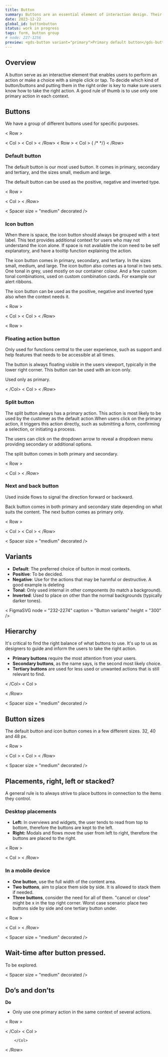 ```yaml
---
title: Button
summary: Buttons are an essential element of interaction design. Their primary role is to help people take actions quickly.
date: 2023-12-22
global_id: buttonbutton
status: work in progress
tags: form, button group
# node: 227-1256
preview: <gds-button variant="primary">Primary default button</gds-button>
---
```


## Overview

A button serve as an interactive element that enables users to perform an action or make a choice with a simple click or tap. To decide which kind of button/buttons and putting them in the right order is key to make sure users know how to take the right action. A good rule of thumb is to use only one primary action in each context. 

## Buttons

We have a group of different buttons used for specific purposes.

< Row >
  <Col>
    <FigmaSVG node="227-1446" caption = "Default button" />
  </Col>
  < Col >
    <FigmaSVG node="227-1455" caption = "Icon button" />
  </Col>
  < Col >
    <FigmaSVG node="227-1458" caption = "Floating action button" />
  </Col>
< /Row>
< Row >
  <Col>
    <FigmaSVG node="227-9028" caption = "Split button" />
  </Col>
  < Col >
    <FigmaSVG node="227-9030" caption = "Next and back button" />
  </Col>
  <Col>
    { /* <FigmaSVG node="227-9032" caption="Category button" /> */}
  </Col>
< /Row>

### Default button

The default button is our most used button. It comes in primary, secondary and tertiary, and the sizes small, medium and large.

The default button can be used as the positive, negative and inverted type. 

< Row >
  <Col>
    <FigmaSVG
      node="227-15292"
  caption = "Primary, secondary and tertiary"
    />
  </Col>
  < Col >
    <FigmaSVG
      node="227-15605"
  caption = "Positive and negative"
    />
  </Col>
< /Row>

 < Spacer size = "medium" decorated />

### Icon button

When there is space, the icon button should always be grouped with a text label. This text provides additional context for users who may not understand the icon alone. If space is not available the icon need to be self explanatory, and have a tooltip function explaining the action.

The icon button comes in primary, secondary, and tertiary. In the sizes small, medium, and large. The icon button also comes as a tonal in two sets. One tonal in grey, used mostly on our container colour. And a few custom tonal combinations, used on custom combination cards. For example our alert ribbons.

The icon button can be used as the positive, negative and inverted type also when the context needs it. 

< Row >
  <Col>
    <FigmaSVG node="227-1363" caption = "Icon button – default and positive" />
  </Col>
  < Col >
    <FigmaSVG node="227-1372" caption = "Tonal and custom tonal" />
  </Col>
  < Col >
    <FigmaSVG
      node="227-1375"
  caption = "Tonal custom combinations on alert ribbon"
    />
  </Col>
< /Row>

< Row >
<Col>

### Floating action button

Only used for functions central to the user experience, such as support and help features that needs to be accessible at all times.

The button is always floating visible in the users viewport, typically in the lower right corner. This button can be used with an icon only.

Used only as primary.

< /Col>
< Col ><FigmaSVG node="227-17491" caption = "Floating action button" /></Col>
< /Row>

### Split button

The split button always has a primary action. This action is most likely to be used by the customer as the default action.When users click on the primary action, it triggers this action directly, such as submitting a form, confirming a selection, or initiating a process.

The users can click on the dropdown arrow to reveal a dropdown menu providing secondary or additional options.

The split button comes in both primary and secondary.

< Row >
  <Col>
    <FigmaSVG node="227-18284" caption = "Split button – primary and secondary" />
  </Col>
  < Col >
    <FigmaSVG node="574-5488" caption = "Split button – active with dropdown" />
  </Col>
< /Row>

### Next and back button

Used inside flows to signal the direction forward or backward.

Back button comes in both primary and secondary state depending on what suits the content. The next button comes as primary only.

< Row >
  <Col>
    <FigmaSVG node="227-18340" caption = "Next button" />
  </Col>
  < Col >
    <FigmaSVG node="227-18349" caption = "Back button – primary" />
  </Col>
  < Col >
    <FigmaSVG node="227-18352" caption = "Back button – secondary" />
  </Col>
< /Row>

 < Spacer size = "medium" decorated />

## Variants

- **Default**: The preferred choice of button in most contexts.
- **Positive**: To be decided.
- **Negative**: Use for the actions that may be harmful or destructive. A good example is deleting
- **Tonal**: Only used internal in other components (to match a background).
- **Inverted**: Used to place on other than the normal backgrounds (typically darker tones).

< FigmaSVG node = "232-2274" caption = "Button variants" height = "300" />

 <Spacer size="medium" decorated />

<Row>
<Col>

## Hierarchy

It's critical to find the right balance of what buttons to use. It's up to us as designers to guide and inform the users to take the right action.

- **Primary buttons** require the most attention from your users.
- **Secondary buttons**, as the name says, is the second most likely choice.
- **Tertiary buttons** are used for less used or unwanted actions that is still relevant to find.


< /Col>
< Col >
    <FigmaSVG 
        node="232-3072"
  caption = "From the top – primary, secondary, tertiary"
    />
</Col>
< /Row>

 < Spacer size = "medium" decorated />

## Button sizes

The default button and icon button comes in a few different sizes. 32, 40 and 48 px. 

< Row >
<Col>
    <FigmaSVG 
        node="232-3342"
  caption = "Small – used in confined spaces, like tables."
    />
</Col>
< Col >
    <FigmaSVG 
        node="232-3344"
  caption = "Medium – the default size. When in doubt, go for medium."
    />
</Col>
< Col >
    <FigmaSVG 
        node="232-3346"
  caption = "Large – only used in large areas like a hero."
    />
</Col>
< /Row>

 < Spacer size = "medium" decorated />

## Placements, right, left or stacked?

A general rule is to always strive to place buttons in connection to the items they control. 

### Desktop placements

- **Left:** In overviews and widgets, the user tends to read from top to bottom, therefore the buttons are kept to the left.
- **Right:** Modals and flows move the user from left to right, therefore the buttons are placed to the right. 

< Row >
  <Col>
    <FigmaSVG node="489-7502" caption = "Placement left" />
  </Col>
  < Col >
    <FigmaSVG node="232-3505" caption = "Placement right" />
  </Col>
< /Row>

### In a mobile device

- **One button**, use the full width of the content area.
- **Two buttons**, aim to place them side by side. It is allowed to stack them if needed.
- **Three buttons**, consider the need for all of them. "cancel or close" might be x in the top right corner. Worst case scenario: place  two buttons side by side and one tertiary button under.

< Row >
  <Col>
    <FigmaSVG node="489-7723" caption = "One button in mobile" />
  </Col>
  < Col >
    <FigmaSVG node="489-7651" caption = "Side by side in mobile" />
  </Col>
< /Row>

 < Spacer size = "medium" decorated />

## Wait-time after button pressed.

To be explored.

 < Spacer size = "medium" decorated />

## Do’s and don’ts

**Do**

- Only use one primary action in the same context of several actions.

< Row >
  <Col>
    <Do>
      <FigmaSVG node="312-3091" />
    </Do>
  < /Col>
  < Col >

        </Col>
< /Row>